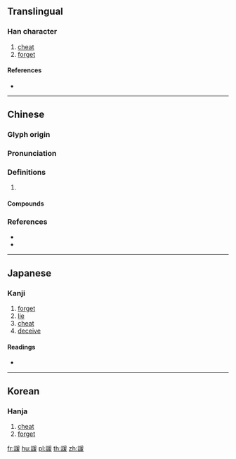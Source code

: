 {{character info/new}}
{{also|谖}}
==Translingual==

===Han character===
{{Han char|rn=149|rad=言|as=09|sn=16|four=02647|canj=YRBME}}

# [[cheat]]
# [[forget]]

====References====
* {{Han ref|kx=1172.130|dkj=35750|dj=1637.090|hdz=64000.050|uh=8AFC|ud=35580|bh=BFDC|bd=49116}}

----

==Chinese==
{{zh-forms|s=谖}}

===Glyph origin===
{{Han etym}}

===Pronunciation===
{{zh-pron
|m=xuān,shuàn
|c=hyun1,hyun2
|mc=y
|oc=y
|cat=
}}

===Definitions===
{{zh-hanzi}}

# {{rfdef|zh}}

====Compounds====
{{zh-der|永矢弗諼|諼堂|馮諼|馮諼彈鋏|馮諼燒券}}

===References===
* {{R:twedu|B04699}}
* {{R:yue:Hanzi}}

----

==Japanese==

===Kanji===
{{ja-kanji|grade=|rs=言09}}

# [[forget]]
# [[lie]]
# [[cheat]]
# [[deceive]]

====Readings====
* {{ja-readings|on=[[けん]] (ken)|kun=[[うつわる]] (utsuwaru), [[わすれる]] (wasureru)|nanori=}}

----

==Korean==

===Hanja===
{{ko-hanja|hangeul=훤|eumhun=|rv=hwon|mr=hwŏn|y=hwen}}

# [[cheat]]
# [[forget]]

[[fr:諼]]
[[hu:諼]]
[[pl:諼]]
[[th:諼]]
[[zh:諼]]